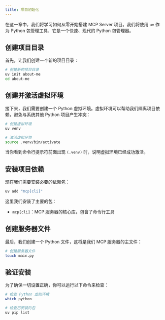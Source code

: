 ```yaml
---
title: 项目初始化
---
```


在这一章中，我们将学习如何从零开始搭建 MCP Server 项目。我们将使用 `uv` 作为 Python 包管理工具，它是一个快速、现代的 Python 包管理器。

## 创建项目目录

首先，让我们创建一个新的项目目录：

```bash
# 创建新的项目目录
uv init about-me
cd about-me
```

## 创建并激活虚拟环境

接下来，我们需要创建一个 Python 虚拟环境。虚拟环境可以帮助我们隔离项目依赖，避免与系统其他 Python 项目产生冲突：

```bash
# 创建虚拟环境
uv venv

# 激活虚拟环境
source .venv/bin/activate
```

当你看到命令行提示符前面出现 `(.venv)` 时，说明虚拟环境已经成功激活。

## 安装项目依赖

现在我们需要安装必要的依赖包：

```bash
uv add "mcp[cli]"
```

这里我们安装了主要的包：

- `mcp[cli]`：MCP 服务器的核心库，包含了命令行工具

## 创建服务器文件

最后，我们创建一个 Python 文件，这将是我们 MCP 服务器的主文件：

```bash
# 创建服务器文件
touch main.py
```

## 验证安装

为了确保一切设置正确，你可以运行以下命令来检查：

```bash
# 检查 Python 虚拟环境
which python

# 检查已安装的包
uv pip list
```
